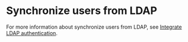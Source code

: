 # Synchronize users from LDAP

For more information about synchronize users from LDAP, see [Integrate LDAP authentication](/docs/system-settings/authentication/ldap).
